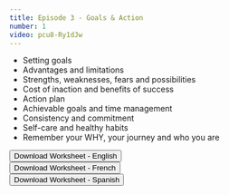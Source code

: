 ```yaml
---
title: Episode 3 - Goals & Action
number: 1
video: pcu8-Ry1dJw
---
```


- Setting goals
- Advantages and limitations
- Strengths, weaknesses, fears and possibilities
- Cost of inaction and benefits of success
- Action plan
- Achievable goals and time management
- Consistency and commitment
- Self-care and healthy habits
- Remember your WHY, your journey and who you are

<button onclick="location.href='http://www.example.com'" type="button">
         Download Worksheet - English</button> <br>
<button onclick="location.href='http://www.example.com'" type="button">
         Download Worksheet - French</button> <br>
<button onclick="location.href='http://www.example.com'" type="button">
         Download Worksheet - Spanish </button>